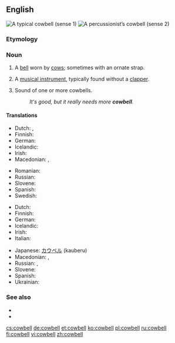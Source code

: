 ==English==
[[Image:Cowbell-2.jpg|thumb|right|A typical cowbell (sense 1)]]
[[Image:Koebel.jpg|thumb|right|A percussionist’s cowbell (sense 2)]]
{{rfex|sound file, please}}
===Etymology===
{{compound|cow|bell}}

===Noun===
{{en-noun|~}}

# A [[bell]] worn by [[cow]]s; sometimes with an ornate strap.
# {{context|musical instruments|lang=en}} A [[musical instrument]], typically found without a [[clapper]].
# {{context|uncountable|music|lang=en}} Sound of one or more cowbells.
#: ''It's good, but it really needs more '''cowbell'''.''

====Translations====
{{trans-top|bell worn by cows}}
* Dutch: {{t|nl|koeienbel|f}}, {{t|nl|koebel|f}}
* Finnish: {{t+|fi|lehmänkello}}
* German: {{t|de|Kuhglocke|f}}
* Icelandic: {{t|is|kúabjalla|f}}
* Irish: {{t|ga|clog eallaigh|m}}
* Macedonian: {{t|mk|клопотарец|m|tr=klopotárec}}, {{t|mk|прапорец|m|tr=práporec}}
{{trans-mid}}
* Romanian: {{t|ro|talangă|f}}
* Russian: {{t|ru|коровий колокольчик|m|tr=koróvij kolokól’čik}}
* Slovene: {{t|sl|kravji zvonec|m}}
* Spanish: {{t|es|cencerro|m}}
* Swedish: {{t+|sv|koskälla|c}}
{{trans-bottom}}

{{trans-top|musical instrument}}
* Dutch: {{t|nl|koebel|f}}
* Finnish: {{t+|fi|lehmänkello}}
* German: {{t|de|Kuhglocke|f}}
* Icelandic: {{t|is|kúabjalla|f}}
* Irish: {{t|ga|clog eallaigh|m}}
* Italian: {{t+|it|campanaccio|m}}
{{trans-mid}}
* Japanese: [[カウベル]] (kauberu)
* Macedonian: {{t|mk|клопотарец|m|tr=klopotárec}}, {{t|mk|прапорец|m|tr=práporec}}
* Russian: {{t+|ru|колоколец|m|tr=kolokólets}}, {{t|ru|сенсерро|n|tr=sensérro}}
* Slovene: {{t|sl|kravji zvonec|m}}
* Spanish: {{t|es|cencerro|m}}
* Ukrainian: {{t|uk|тронка|f|tr=tronka}}
{{trans-bottom}}

===See also===
* {{pedia}}
* {{pedia|More cowbell}}
[[cs:cowbell]]
[[de:cowbell]]
[[et:cowbell]]
[[ko:cowbell]]
[[pl:cowbell]]
[[ru:cowbell]]
[[fi:cowbell]]
[[vi:cowbell]]
[[zh:cowbell]]